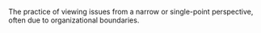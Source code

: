 
The practice of viewing issues from a narrow or single-point perspective, often due to organizational boundaries.